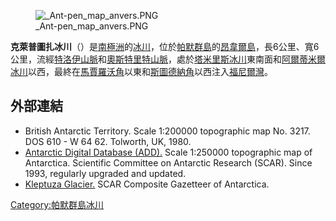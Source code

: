 [[Image:_Ant-pen_map_anvers.PNG|thumb]]

{{coord|64|36|00|S|63|16|00|W|display=title}}

'''克萊普圖扎冰川'''（{{lang-en|Kleptuza Glacier}}）是[[南極洲|南極洲]]的[[冰川|冰川]]，位於[[帕默群島|帕默群島]]的[[昂韋爾島|昂韋爾島]]，長6公里、寬6公里，流經[[特洛伊山脈|特洛伊山脈]]和[[奧斯特里特山脈|奧斯特里特山脈]]，處於[[塔米里斯冰川|塔米里斯冰川]]東南面和[[阿爾蒂米爾冰川|阿爾蒂米爾冰川]]以西，最終在[[馬賈羅沃角|馬賈羅沃角]]以東和[[斯圖德納角|斯圖德納角]]以西注入[[福尼爾灣|福尼爾灣]]。

==外部連結==
* British Antarctic Territory. Scale 1:200000 topographic map No. 3217. DOS 610 - W 64 62. Tolworth, UK, 1980.
* [http://www.add.scar.org Antarctic Digital Database (ADD).]{{Wayback|url=http://www.add.scar.org/ |date=20170305000653 }} Scale 1:250000 topographic map of Antarctica. Scientific Committee on Antarctic Research (SCAR). Since 1993, regularly upgraded and updated.
* [http://data.aad.gov.au/aadc/gaz/scar/display_name.cfm?gaz_id=136906 Kleptuza Glacier.]{{Wayback|url=http://data.aad.gov.au/aadc/gaz/scar/display_name.cfm?gaz_id=136906 |date=20120406132509 }} SCAR Composite Gazetteer of Antarctica.

{{DEFAULTSORT:Kleptuza Glacier}}
[[Category:帕默群島冰川|Category:帕默群島冰川]]


{{PalmerArchipelago-geo-stub}}